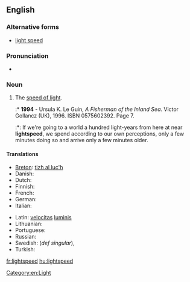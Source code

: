 ==English==

===Alternative forms===
* [[light speed]]

===Pronunciation===
* {{audio|en-us-lightspeed.ogg|Audio (US)}}

===Noun===
{{en-noun|-}}

# The [[speed of light]].
#:* '''1994''' - Ursula K. Le Guin, ''A Fisherman of the Inland Sea''. Victor Gollancz (UK), 1996. ISBN 0575602392. Page 7.
#:*: If we're going to a world a hundred light-years from here at near '''lightspeed''', we spend according to our own perceptions, only a few minutes doing so and arrive only a few minutes older.

====Translations====
{{trans-top|the speed of light}}
* [[Breton]]: [[tizh al luc'h]]
* Danish: {{t+|da|lysets hastighed}}
* Dutch: {{t|nl|snelheid van het licht|f}}
* Finnish: {{t-|fi|valonnopeus}}
* French: {{t|fr|vitesse de la lumière|f}}
* German: {{t+|de|Lichtgeschwindigkeit|f}}
* Italian: {{t|it|velocità della luce|f}}
{{trans-mid}}
* Latin: [[velocitas]] [[lumen|luminis]] {{f}}
* Lithuanian: {{t|lt|šviesos greitis|m}}
* Portuguese: {{t|pt|velocidade da luz|f}}
* Russian: {{t|ru|скорость света|f}}
* Swedish: {{t|sv|ljushastighet|c}} (''def singular''), {{t|sv|ljusets hastighet|c}}
* Turkish: {{t+|tr|ışık hızı|f}}
{{trans-bottom}}

[[Category:en:Light]]

[[fr:lightspeed]]
[[hu:lightspeed]]